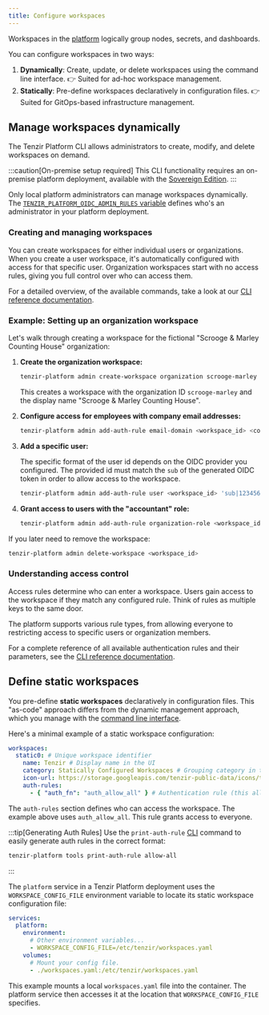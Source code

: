 ```yaml
---
title: Configure workspaces
---
```


Workspaces in the [platform](/explanations/architecture/platform) logically
group nodes, secrets, and dashboards.

You can configure workspaces in two ways:

1. **Dynamically**: Create, update, or delete workspaces using the command
   line interface. 👉 Suited for ad-hoc workspace management.
2. **Statically**: Pre-define workspaces declaratively in configuration
   files. 👉 Suited for GitOps-based infrastructure management.

## Manage workspaces dynamically

The Tenzir Platform CLI allows administrators to create, modify, and delete
workspaces on demand.

:::caution[On-premise setup required]
This CLI functionality requires an on-premise platform deployment, available
with the [Sovereign Edition](https://tenzir.com/pricing).
:::

Only local platform administrators can manage workspaces dynamically. The
[`TENZIR_PLATFORM_OIDC_ADMIN_RULES` variable](/guides/platform-setup/configure-identity-provider)
defines who's an administrator in your platform deployment.

### Creating and managing workspaces

You can create workspaces for either individual users or organizations. When
you create a user workspace, it's automatically configured with access for that
specific user. Organization workspaces start with no access rules, giving you
full control over who can access them.

For a detailed overview, of the available commands, take a look at our
[CLI reference documentation](/reference/platform/command-line-interface).

### Example: Setting up an organization workspace

Let's walk through creating a workspace for the fictional "Scrooge & Marley Counting House" organization:

1. **Create the organization workspace:**

   ```bash
   tenzir-platform admin create-workspace organization scrooge-marley --name "Scrooge & Marley Counting House"
   ```

   This creates a workspace with the organization ID `scrooge-marley` and the display name "Scrooge & Marley Counting House".

2. **Configure access for employees with company email addresses:**

   ```bash
   tenzir-platform admin add-auth-rule email-domain <workspace_id> <connection> '@scroogemarley.com'
   ```

3. **Add a specific user:**

   The specific format of the user id depends on the OIDC provider you configured.
   The provided id must match the `sub` of the generated OIDC token in order
   to allow access to the workspace.

   ```bash
   tenzir-platform admin add-auth-rule user <workspace_id> 'sub|12345678901'
   ```

4. **Grant access to users with the "accountant" role:**

   ```bash
   tenzir-platform admin add-auth-rule organization-role <workspace_id> <connection> roles accountant organization scrooge-marley
   ```

If you later need to remove the workspace:

```bash
tenzir-platform admin delete-workspace <workspace_id>
```

### Understanding access control

Access rules determine who can enter a workspace. Users gain access to the
workspace if they match any configured rule. Think of rules as multiple keys to
the same door.

The platform supports various rule types, from allowing everyone to restricting
access to specific users or organization members.

For a complete reference of all available authentication rules and their parameters,
see the [CLI reference documentation](/reference/platform/command-line-interface#configure-access-rules).

## Define static workspaces

You pre-define **static workspaces** declaratively in configuration files. This
"as-code" approach differs from the dynamic management approach, which you
manage with the [command line
interface](/reference/platform/command-line-interface).

Here's a minimal example of a static workspace configuration:

```yaml title="workspaces.yaml"
workspaces:
  static0: # Unique workspace identifier
    name: Tenzir # Display name in the UI
    category: Statically Configured Workspaces # Grouping category in the UI
    icon-url: https://storage.googleapis.com/tenzir-public-data/icons/tenzir-logo-square.svg
    auth-rules:
      - { "auth_fn": "auth_allow_all" } # Authentication rule (this allows everyone)
```

The `auth-rules` section defines who can access the workspace. The example above
uses `auth_allow_all`. This rule grants access to everyone.

:::tip[Generating Auth Rules]
Use the `print-auth-rule` [CLI](/reference/platform/command-line-interface)
command to easily generate auth rules in the correct format:

```bash
tenzir-platform tools print-auth-rule allow-all
```

:::

The `platform` service in a Tenzir Platform deployment uses the
`WORKSPACE_CONFIG_FILE` environment variable to locate its static workspace
configuration file:

```yaml title="docker-compose.yaml"
services:
  platform:
    environment:
      # Other environment variables...
      - WORKSPACE_CONFIG_FILE=/etc/tenzir/workspaces.yaml
    volumes:
      # Mount your config file.
      - ./workspaces.yaml:/etc/tenzir/workspaces.yaml
```

This example mounts a local `workspaces.yaml` file into the container. The
platform service then accesses it at the location that
`WORKSPACE_CONFIG_FILE` specifies.
